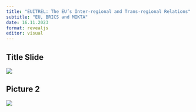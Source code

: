 ```yaml
---
title: "EUITREL: The EU’s Inter-regional and Trans-regional Relations"
subtitle: "EU, BRICS and MIKTA"
date: 16.11.2023
format: revealjs
editor: visual
---
```


## Title Slide

![](/lecture/images/2023-2024%20Autumn/Emel%20Parlar%20Dal%202023%20Autumn/EMEL%20PARLAR%20DAL%207.png)

## Picture 2

![](/lecture/images/2023-2024%20Autumn/Emel%20Parlar%20Dal%202023%20Autumn/WhatsApp%20Image%202023-12-10%20at%201.24.50%20AM.jpeg)

